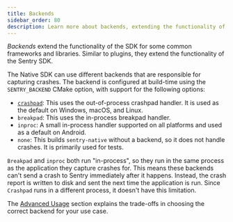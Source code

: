 ```yaml
---
title: Backends
sidebar_order: 80
description: Learn more about backends, extending the functionality of the Sentry SDK for crash reporting.
---
```


_Backends_ extend the functionality of the SDK for some common frameworks
and libraries. Similar to plugins, they extend the functionality of the Sentry
SDK.

The Native SDK can use different backends that are responsible for capturing
crashes. The backend is configured at build-time using the `SENTRY_BACKEND`
CMake option, with support for the following options:

- [`crashpad`](crashpad/): This uses the out-of-process crashpad handler.
  It is used as the default on Windows, macOS, and Linux.
- `breakpad`: This uses the in-process breakpad handler.
- `inproc`: A small in-process handler supported on all platforms
and used as a default on Android.
- `none`: This builds `sentry-native` without a backend, so it does not handle
  crashes. It is primarily used for tests.

`Breakpad` and `inproc` both run "in-process", so they run in the same process
as the application they capture crashes for. This means these backends can't
send a crash to Sentry immediately after it happens. Instead, the crash report is
written to disk and sent the next time the application is run. Since `Crashpad`
runs in a different process, it doesn't have this limitation.

The [Advanced Usage](/platforms/native/advanced-usage/backend-tradeoffs) section 
explains the trade-offs in choosing the correct backend for your use case.